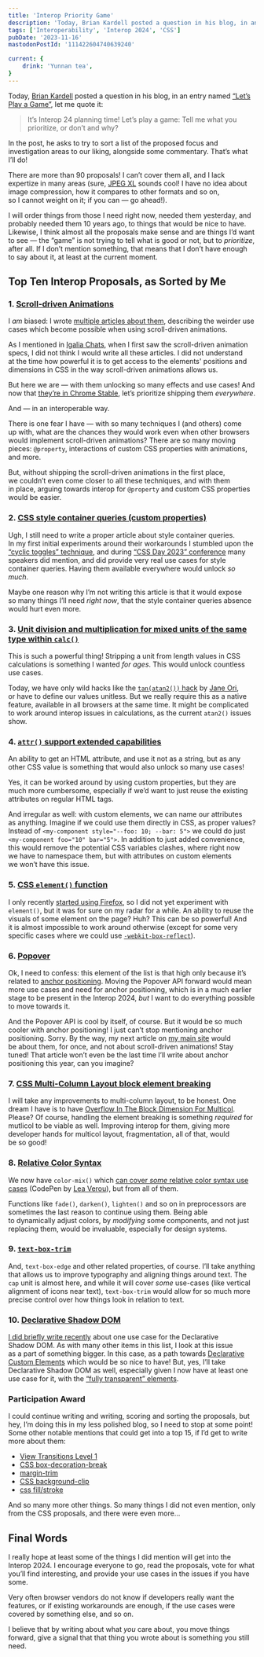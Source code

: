 ```yaml
---
title: 'Interop Priority Game'
description: 'Today, Brian Kardell posted a question in his blog, in an entry named “Let’s Play a Game”. In the post, he asks to try to sort a list of the proposed focus and investigation areas to our liking, alongside some commentary. That’s what I’ll do!'
tags: ['Interoperability', 'Interop 2024', 'CSS']
pubDate: '2023-11-16'
mastodonPostId: '111422604740639240'

current: {
	drink: 'Yunnan tea',
}
---
```


Today, [Brian Kardell](https://bkardell.com/) posted a question in his blog, in an entry named [“Let’s Play a Game”](https://bkardell.com/blog/PriorityGame.html), let me quote it:

> It’s Interop 24 planning time! Let’s play a game: Tell me what you prioritize, or don’t and why?

In the post, he asks to try to sort a list of the proposed focus and investigation areas to our liking, alongside some commentary. That’s what I’ll do!

There are more than 90 proposals! I can’t cover them all, and I lack expertize in many areas (sure, [JPEG XL](https://github.com/web-platform-tests/interop/issues/430) sounds cool! I have no idea about image compression, how it compares to other formats and so on, so I cannot weight on it; if you can — go ahead!).

I will order things from those I need right now, needed them yesterday, and probably needed them 10 years ago, to things that would be nice to have. Likewise, I think almost all the proposals make sense and are things I’d want to see — the “game” is not trying to tell what is good or not, but to _prioritize_, after all. If I don’t mention something, that means that I don’t have enough to say about it, at least at the current moment.

## Top Ten Interop Proposals, as Sorted by Me

### 1. [Scroll-driven Animations](https://github.com/web-platform-tests/interop/issues/439)

I _am_ biased: I wrote [multiple articles about them](https://kizu.dev/tags/scroll_driven_animations/), describing the weirder use cases which become possible when using scroll-driven animations.

As I mentioned in [Igalia Chats](https://www.igalia.com/chats/power-of-css), when I first saw the scroll-driven animation specs, I did not think I would write all these articles. I did not understand at the time how powerful it is to get access to the elements' positions and dimensions in CSS in the way scroll-driven animations allows us.

But here we are — with them unlocking so many effects and use cases! And now that [they’re in Chrome Stable](/scroll-driven-animations-in-stable-chrome/), let’s prioritize shipping them _everywhere_.

And — in an interoperable way.

There is one fear I have — with so many techniques I (and others) come up with, what are the chances they would work even when other browsers would implement scroll-driven animations? There are so many moving pieces: `@property`, interactions of custom CSS properties with animations, and more.

But, without shipping the scroll-driven animations in the first place, we couldn’t even come closer to all these techniques, and with them in place, arguing towards interop for `@property` and custom CSS properties would be easier.

### 2. [CSS style container queries (custom properties)](https://github.com/web-platform-tests/interop/issues/433)

Ugh, I still need to write a proper article about style container queries. In my first initial experiments around their workarounds I stumbled upon the [“cyclic toggles” technique](https://kizu.dev/cyclic-toggles/), and during [“CSS Day 2023” conference](https://cssday.nl/2023) many speakers did mention, and did provide very real use cases for style container queries. Having them available everywhere would unlock _so much_.

Maybe one reason why I’m not writing this article is that it would expose so many things I’ll need _right now_, that the style container queries absence would hurt even more.

### 3. [Unit division and multiplication for mixed units of the same type within `calc()`](https://github.com/web-platform-tests/interop/issues/513)

This is such a powerful thing! Stripping a unit from length values in CSS calculations is something I wanted _for ages_. This would unlock countless use cases.

Today, we have only wild hacks like the [`tan(atan2())` hack](https://dev.to/janeori/css-type-casting-to-numeric-tanatan2-scalars-582j) by [Jane Ori](https://propjockey.io/), or have to define our values unitless. But we really require this as a native feature, available in all browsers at the same time. It might be complicated to work around interop issues in calculations, as the current `atan2()` issues show.

### 4. [`attr()` support extended capabilities](https://github.com/web-platform-tests/interop/issues/521)

An ability to get an HTML attribute, and use it not as a string, but as any other CSS value is something that would also unlock so many use cases!

Yes, it can be worked around by using custom properties, but they are much more cumbersome, especially if we’d want to just reuse the existing attributes on regular HTML tags.

And irregular as well: with custom elements, we can name our attributes as anything. Imagine if we could use them directly in CSS, as proper values? Instead of `<my-component style="--foo: 10; --bar: 5">` we could do just `<my-component foo="10" bar="5">`. In addition to just added convenience, this would remove the potential CSS variables clashes, where right now we have to namespace them, but with attributes on custom elements we won’t have this issue.

### 5. [CSS `element()` function](https://github.com/web-platform-tests/interop/issues/442)

I only recently [started using Firefox](/moving-to-firefox/), so I did not yet experiment with `element()`, but it was for sure on my radar for a while. An ability to reuse the visuals of some element on the page? Huh? This can be so powerful! And it is almost impossible to work around otherwise (except for some very specific cases where we could use [`-webkit-box-reflect`](https://developer.mozilla.org/en-US/docs/Web/CSS/-webkit-box-reflect)).

### 6. [Popover](https://github.com/web-platform-tests/interop/issues/423)

Ok, I need to confess: this element of the list is that high only because it’s related to [anchor positioning](https://kizu.dev/anchor-positioning-experiments/). Moving the Popover API forward would mean more use cases and need for anchor positioning, which is in a much earlier stage to be present in the Interop 2024, _but_ I want to do everything possible to move towards it.

And the Popover API is cool by itself, of course. But it would be so much cooler with anchor positioning! I just can’t stop mentioning anchor positioning. Sorry. By the way, my next article on [my main site](https://kizu.dev/) would be about them, for once, and not about scroll-driven animations! Stay tuned! That article won’t even be the last time I’ll write about anchor positioning this year, can you imagine?

### 7. [CSS Multi-Column Layout block element breaking](https://github.com/web-platform-tests/interop/issues/520)

I will take any improvements to multi-column layout, to be honest. One dream I have is to have [Overflow In The Block Dimension For Multicol](https://github.com/w3c/csswg-drafts/issues/2923). Please? Of course, handling the element breaking is something _required_ for mutlicol to be viable as well. Improving interop for them, giving more developer hands for multicol layout, fragmentation, all of that, would be so good!

### 8. [Relative Color Syntax](https://github.com/web-platform-tests/interop/issues/426)

We now have `color-mix()` which [can cover _some_ relative color syntax use cases](https://codepen.io/leaverou/pen/gOZZQZb?editors=1100) (CodePen by [Lea Verou](https://lea.verou.me/)), but from all of them.

Functions like `fade()`, `darken()`, `lighten()` and so on in preprocessors are sometimes the last reason to continue using them. Being able to dynamically adjust colors, by _modifying_ some components, and not just replacing them, would be invaluable, especially for design systems.

### 9. [`text-box-trim`](https://github.com/web-platform-tests/interop/issues/422)

And, `text-box-edge` and other related properties, of course. I’ll take anything that allows us to improve typography and aligning things around text. The `cap` unit is almost here, and while it will cover _some_ use-cases (like vertical alignment of icons near text), `text-box-trim` would allow for so much more precise control over how things look in relation to text.

### 10. [Declarative Shadow DOM](https://github.com/web-platform-tests/interop/issues/501)

[I did briefly write recently](/shadows-separately/) about one use case for the Declarative Shadow DOM. As with many other items in this list, I look at this issue as a part of something bigger. In this case, as a path towards [Declarative Custom Elements](https://github.com/WICG/webcomponents/issues/1009) which would be so nice to have! But, yes, I’ll take Declarative Shadow DOM as well, especially given I now have at least one use case for it, with the [“fully transparent” elements](https://codepen.io/kizu/pen/LYqRRMQ?editors=1100).

### Participation Award

I could continue writing and writing, scoring and sorting the proposals, but hey, I’m doing this in my less polished blog, so I need to stop at some point! Some other notable mentions that could get into a top 15, if I’d get to write more about them:

- [View Transitions Level 1](https://github.com/web-platform-tests/interop/issues/437)
- [CSS box-decoration-break](https://github.com/web-platform-tests/interop/issues/486)
- [margin-trim](https://github.com/web-platform-tests/interop/issues/429)
- [CSS background-clip](https://github.com/web-platform-tests/interop/issues/517)
- [css fill/stroke](https://github.com/web-platform-tests/interop/issues/440)

And so many more other things. So many things I did not even mention, only from the CSS proposals, and there were even more…

## Final Words

I really hope at least some of the things I did mention will get into the Interop 2024. I encourage everyone to go, read the proposals, vote for what you’ll find interesting, and provide your use cases in the issues if you have some.

Very often browser vendors do not know if developers really want the features, or if existing workarounds are enough, if the use cases were covered by something else, and so on.

I believe that by writing about what _you_ care about, you move things forward, give a signal that that thing you wrote about is something you still need.
